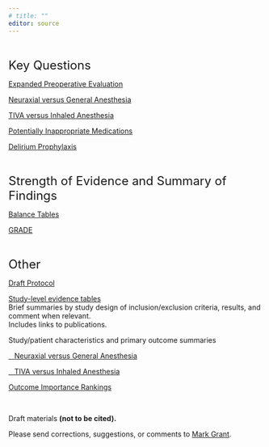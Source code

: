 ```yaml
---
# title: ""
editor: source
---
```


<!-- Google tag (gtag.js) -->
<script async src="https://www.googletagmanager.com/gtag/js?id=G-ZKMEBHKBYM"></script>
<script>
  window.dataLayer = window.dataLayer || [];
  function gtag(){dataLayer.push(arguments);}
  gtag('js', new Date());

  gtag('config', 'G-ZKMEBHKBYM');
</script>

<br/>

<font size = 5> Key Questions </font>

[Expanded Preoperative Evaluation](kq1.html)

[Neuraxial versus General Anesthesia](kq3.html)  

[TIVA versus Inhaled Anesthesia](kq4.html)

[Potentially Inappropriate Medications](kq5.html)

[Delirium Prophylaxis](kq6.html)

<br/>

<font size = 5> Strength of Evidence and Summary of Findings </font>

[Balance Tables](balance_tables.html)

[GRADE](soe_gt.html)


<br/>

<font size = 5> Other </font>

[Draft Protocol](protocol.html)

[Study-level evidence tables](evidence_tables.html)  
Brief summaries by study design of inclusion/exclusion criteria, results, and comment when relevant.   
Includes links to publications. 

Study/patient characteristics and primary outcome summaries  

[   Neuraxial versus General Anesthesia](summary_kq3.html)

[   TIVA versus Inhaled Anesthesia](summary_kq4.html)

[Outcome Importance Rankings](outcome_rankings.html)

<br/>

Draft materials **(not to be cited).**

Please send corrections, suggestions, or comments to [Mark Grant](mailto:m.grant@asahq.org).
